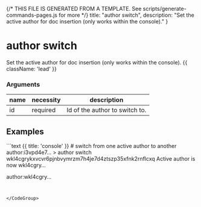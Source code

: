 {/* THIS FILE IS GENERATED FROM A TEMPLATE. See scripts/generate-commands-pages.js for more */}
    title: "author switch",
    description: "Set the active author for doc insertion (only works within the console)."
}

<div className='not-prose mb-5'>
    <Breadcrumbs pages={[
        { name: 'Commands', href: '/docs/commands', current: false },
        { name: 'author switch', href: '/docs/commands/author-switch', current: true },
    ]} />
</div>

# author switch

Set the active author for doc insertion (only works within the console). {{ className: 'lead' }}


### Arguments

| name | necessity | description |
| ---- | --------- | ----------- |
| id  | required | Id of the author to switch to. |



## Examples

<CodeGroup title="author switch">
```text {{ title: 'console' }}
# switch from one active author to another
author:i3vpd4e7…
> author switch wkl4cgrykxvcvr6pjnbvymrzm7h4je7d4ztszp35xfnk2rnflcxq
Active author is now wkl4cgry…

author:wkl4cgry…
>
```


</CodeGroup>
